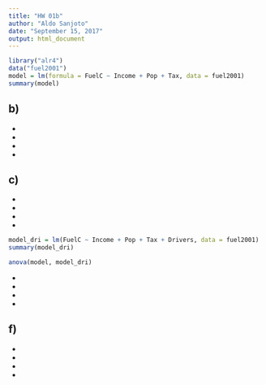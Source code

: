 ```yaml
---
title: "HW 01b"
author: "Aldo Sanjoto"
date: "September 15, 2017"
output: html_document
---
```


```r
library("alr4")
data("fuel2001")
model = lm(formula = FuelC ~ Income + Pop + Tax, data = fuel2001)
summary(model)

```
b)
-
-
-
-
-
c)
-
-
-
-
-
```r
model_dri = lm(FuelC ~ Income + Pop + Tax + Drivers, data = fuel2001)
summary(model_dri)
```

```r
anova(model, model_dri)
```
-
-
-
-
f)
-
-
-
-
-


